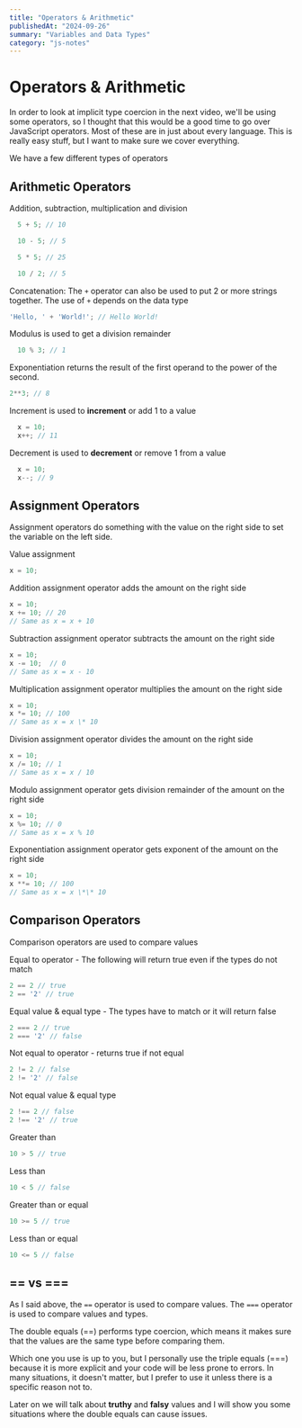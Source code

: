 ```yaml
---
title: "Operators & Arithmetic"
publishedAt: "2024-09-26"
summary: "Variables and Data Types"
category: "js-notes"
---
```


# Operators & Arithmetic

In order to look at implicit type coercion in the next video, we'll be using some operators, so I thought that this would be a good time to go over JavaScript operators. Most of these are in just about every language. This is really easy stuff, but I want to make sure we cover everything.

We have a few different types of operators

## Arithmetic Operators

Addition, subtraction, multiplication and division

```JavaScript
  5 + 5; // 10
```

```JavaScript
  10 - 5; // 5
```

```JavaScript
  5 * 5; // 25
```

```JavaScript
  10 / 2; // 5
```

Concatenation: The `+` operator can also be used to put 2 or more strings together. The use of `+` depends on the data type

```JavaScript
'Hello, ' + 'World!'; // Hello World!
```

Modulus is used to get a division remainder

```JavaScript
  10 % 3; // 1
```

Exponentiation returns the result of the first operand to the power of the second.

```JavaScript
2**3; // 8
```

Increment is used to **increment** or add 1 to a value

```JavaScript
  x = 10;
  x++; // 11
```

Decrement is used to **decrement** or remove 1 from a value

```JavaScript
  x = 10;
  x--; // 9
```

## Assignment Operators

Assignment operators do something with the value on the right side to set the variable on the left side.

Value assignment

```JavaScript
x = 10;
```

Addition assignment operator adds the amount on the right side

```JavaScript
x = 10;
x += 10; // 20
// Same as x = x + 10
```

Subtraction assignment operator subtracts the amount on the right side

```JavaScript
x = 10;
x -= 10;  // 0
// Same as x = x - 10
```

Multiplication assignment operator multiplies the amount on the right side

```JavaScript
x = 10;
x *= 10; // 100
// Same as x = x \* 10
```

Division assignment operator divides the amount on the right side

```JavaScript
x = 10;
x /= 10; // 1
// Same as x = x / 10
```

Modulo assignment operator gets division remainder of the amount on the right side

```JavaScript
x = 10;
x %= 10; // 0
// Same as x = x % 10
```

Exponentiation assignment operator gets exponent of the amount on the right side

```JavaScript
x = 10;
x **= 10; // 100
// Same as x = x \*\* 10
```

## Comparison Operators

Comparison operators are used to compare values

Equal to operator - The following will return true even if the types do not match

```JavaScript
2 == 2 // true
2 == '2' // true
```

Equal value & equal type - The types have to match or it will return false

```JavaScript
2 === 2 // true
2 === '2' // false
```

Not equal to operator - returns true if not equal

```JavaScript
2 != 2 // false
2 != '2' // false
```

Not equal value & equal type

```JavaScript
2 !== 2 // false
2 !== '2' // true
```

Greater than

```JavaScript
10 > 5 // true
```

Less than

```JavaScript
10 < 5 // false
```

Greater than or equal

```JavaScript
10 >= 5 // true
```

Less than or equal

```JavaScript
10 <= 5 // false
```

## == vs ===

As I said above, the `==` operator is used to compare values. The `===` operator is used to compare values and types.

The double equals (==) performs type coercion, which means it makes sure that the values are the same type before comparing them.

Which one you use is up to you, but I personally use the triple equals (===) because it is more explicit and your code will be less prone to errors. In many situations, it doesn't matter, but I prefer to use it unless there is a specific reason not to.

Later on we will talk about **truthy** and **falsy** values and I will show you some situations where the double equals can cause issues.
